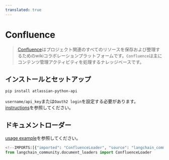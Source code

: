 ```yaml
---
translated: true
---
```


# Confluence

>[Confluence](https://www.atlassian.com/software/confluence)はプロジェクト関連のすべてのリソースを保存および整理するためのwikiコラボレーションプラットフォームです。`Confluence`は主にコンテンツ管理アクティビティを処理するナレッジベースです。

## インストールとセットアップ

```bash
pip install atlassian-python-api
```

`username/api_key`または`Oauth2 login`を設定する必要があります。
[instructions](https://support.atlassian.com/atlassian-account/docs/manage-api-tokens-for-your-atlassian-account/)を参照してください。

## ドキュメントローダー

[usage example](/docs/integrations/document_loaders/confluence)を参照してください。

```python
<!--IMPORTS:[{"imported": "ConfluenceLoader", "source": "langchain_community.document_loaders", "docs": "https://api.python.langchain.com/en/latest/document_loaders/langchain_community.document_loaders.confluence.ConfluenceLoader.html", "title": "Confluence"}]-->
from langchain_community.document_loaders import ConfluenceLoader
```
